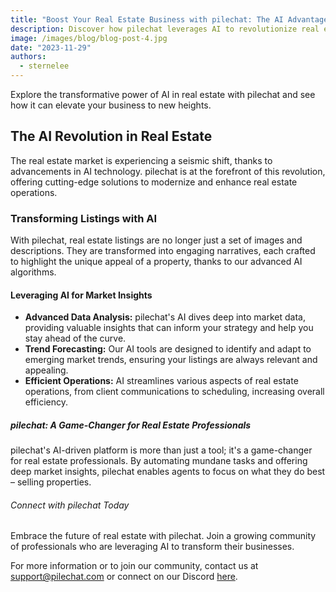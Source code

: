 ```yaml
---
title: "Boost Your Real Estate Business with pilechat: The AI Advantage"
description: Discover how pilechat leverages AI to revolutionize real estate, offering unparalleled efficiency and market insights.
image: /images/blog/blog-post-4.jpg
date: "2023-11-29"
authors:
  - sternelee
---
```


<Callout>
  Explore the transformative power of AI in real estate with pilechat and see
  how it can elevate your business to new heights.
</Callout>

## The AI Revolution in Real Estate

The real estate market is experiencing a seismic shift, thanks to advancements in AI technology. pilechat is at the forefront of this revolution, offering cutting-edge solutions to modernize and enhance real estate operations.

### Transforming Listings with AI

With pilechat, real estate listings are no longer just a set of images and descriptions. They are transformed into engaging narratives, each crafted to highlight the unique appeal of a property, thanks to our advanced AI algorithms.

#### Leveraging AI for Market Insights

- **Advanced Data Analysis:** pilechat's AI dives deep into market data, providing valuable insights that can inform your strategy and help you stay ahead of the curve.
- **Trend Forecasting:** Our AI tools are designed to identify and adapt to emerging market trends, ensuring your listings are always relevant and appealing.
- **Efficient Operations:** AI streamlines various aspects of real estate operations, from client communications to scheduling, increasing overall efficiency.

##### pilechat: A Game-Changer for Real Estate Professionals

pilechat's AI-driven platform is more than just a tool; it's a game-changer for real estate professionals. By automating mundane tasks and offering deep market insights, pilechat enables agents to focus on what they do best – selling properties.

###### Connect with pilechat Today

Embrace the future of real estate with pilechat. Join a growing community of professionals who are leveraging AI to transform their businesses.

For more information or to join our community, contact us at [support@pilechat.com](mailto:support@pilechat.com) or connect on our Discord [here](https://discord.gg/wadg6fNX).
